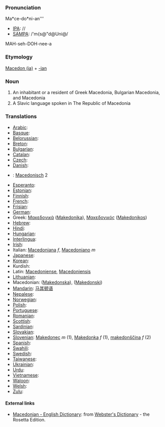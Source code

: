 ===Pronunciation===

Ma*ce-do*ni-an'''
*[[IPA]]: //
*[[SAMPA]]: /'m{s@"d@Uni@/
MAH-seh-DOH-nee-a
===Etymology===

[[Macedonia|Macedon (ia)]] + [[-ian]]
=== Noun ===

#An inhabitant or a resident of Greek Macedonia, Bulgarian Macedonia, and Macedonia
#A Slavic language spoken in The Republic of Macedonia
===Translations===

*[[Arabic]]:
*[[Basque]]:
*[[Belorussian]]:
*[[Breton]]:
*[[Bulgarian]]:
*[[Catalan]]:
*[[Czech]]:
*[[Danish]]:
*{{msg:nl}}: [[Macedonisch]] 2
*[[Esperanto]]:
*[[Estonian]]:
*[[Finnish]]:
*[[French]]:
*[[Frisian]]:
*[[German]]:
*Greek: [[Μακεδονικά]] ([[Makedonika]]), [[Μακεδονικός]] ([[Makedonikos]])
*[[Hebrew]]:
*[[Hindi]]:
*[[Hungarian]]: 
*[[Interlingua]]:
*[[Irish]]:
*Italian: [[Macedoniana]] ''f'', [[Macedoniano]] ''m''
*[[Japanese]]:
*[[Korean]]:
*Kurdish:
*Latin: [[Macedoniense]], [[Macedoniensis]]
*[[Lithuanian]]:
*Macedonian: ([[Makedonska]]), ([[Makedonski]])
*[[Mandarin]]: [[马其顿语]]
*[[Nepalese]]:
*[[Norwegian]]:
*[[Polish]]:
*[[Portuguese]]:
*[[Romanian]]:
*[[Scottish]]:
*[[Sardinian]]:
*[[Slovakian]]:
*[[Slovenian]]: [[Makedonec]] ''m'' (1), [[Makedonka]] ''f'' (1), [[makedonščina]] ''f'' (2)
*[[Spanish]]:
*[[Swahili]]:
*[[Swedish]]:
*[[Taiwanese]]:
*[[Ukrainian]]:
*[[Urdu]]:
*[[Vietnamese]]:
*[[Waloon]]:
*[[Welsh]]:
*[[Zulu]]:

==== External links====
*[http://www.websters-online-dictionary.org/definition/Macedonian-english/ Macedonian - English Dictionary]: from [http://www.websters-online-dictionary.org/ Webster's Dictionary] - the Rosetta Edition.